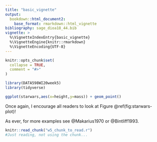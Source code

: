 ```yaml
---
title: "basic_vignette"
output:
  bookdown::html_document2:
    base_format: rmarkdown::html_vignette
bibliography: sage_dioa18_44.bib
vignette: >
  %\VignetteIndexEntry{basic_vignette}
  %\VignetteEngine{knitr::rmarkdown}
  %\VignetteEncoding{UTF-8}
---
```


```r
knitr::opts_chunk$set(
  collapse = TRUE,
  comment = "#>"
)
```

```r
library(DATA598WI20week5)
library(tidyverse)
```

```r
ggplot(starwars,aes(x=height,y=mass)) + geom_point()

```

Once again, I encourage all readers to look at Figure \@ref(fig:starwars-plot)!

As ever, for more examples see @Makarius1970 or @Bintliff1993.

```r
knitr::read_chunk("w5_chunk_to_read.r")
#Just reading, not using the chunk...
```
